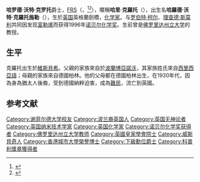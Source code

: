 {{Infobox Scientist
| name        = 哈罗德·克罗托爵士 {{Nobel icon|1996年諾貝爾化學獎|诺贝尔化学奖}}<br />Sir Harold Kroto
| image       = Hkroto.jpg
| image_size  = 180px
| birth_name = Harold Krotoschiner
| birth_date  = {{birth date|1939|10|7|df=y}}
| birth_place = [[英国|英国]][[剑桥郡|剑桥郡]][[維斯貝希|維斯貝希]]
| death_date  = {{death date and age|2016|4|30|1939|10|7|df=y}}
| death_place = [[英國|英國]][[東薩塞克斯郡|東薩塞克斯郡]][[雷威斯|雷威斯]]
| nationality = {{UK}}
| field       = [[化学|化学]]
| work_places = [[佛罗里达州立大学|佛罗里达州立大学]]、[[萨塞克斯大学|萨塞克斯大学]]
| alma_mater  = [[谢菲尔德大学|谢菲尔德大学]]
| known_for   = [[富勒烯|富勒烯]]
| prizes      = 1996年[[诺贝尔化学奖|诺贝尔化学奖]]
| religion = [[无神论者|无神论者]]<ref>{{cite web|title=Harold Kroto claims to have four "religions": humanism, atheism, amnesty-internationalism and humourism.|url=http://nobelprize.org/nobel_prizes/chemistry/laureates/1996/kroto-autobio.html|publisher=诺贝尔奖官方网站|accessdate=2009-08-28|archive-date=2010-01-09|archive-url=https://web.archive.org/web/20100109120356/http://nobelprize.org/nobel_prizes/chemistry/laureates/1996/kroto-autobio.html|dead-url=no}}</ref>
}}

'''哈罗德·沃特·克罗托'''爵士，[[皇家学会院士|FRS]]（{{lang-en|Sir '''Harold Walter Kroto'''}}，{{bd|1939年|10月7日|2016年|4月30日|Kroto, Sir Harold}}<ref name="Wave Function">{{cite web|url=http://wavefunction.fieldofscience.com/2016/05/harry-kroto-1939-2016-salesman-of.html|title=Harry Kroto (1939–2016): A salesman of science in the best sense of the term|publisher=Wave Function|date=1 May 2016|accessdate=2 May 2016|archive-date=2016-05-06|archive-url=https://web.archive.org/web/20160506154023/http://wavefunction.fieldofscience.com/2016/05/harry-kroto-1939-2016-salesman-of.html|dead-url=yes}}</ref><ref>{{cite news|url=https://www.theguardian.com/science/2016/may/02/sir-harry-kroto-nobel-prize-winning-chemist-dies-carbon|title=Sir Harry Kroto, Nobel prize-winning chemist, dies at 76|work=The Guardian|date=2016-05-02|accessdate=2016-05-03|archive-date=2016-05-03|archive-url=https://web.archive.org/web/20160503113443/https://www.theguardian.com/science/2016/may/02/sir-harry-kroto-nobel-prize-winning-chemist-dies-carbon|dead-url=no}}</ref>），暱稱'''哈里·克羅托'''（{{lang|en|Harry Kroto}}），出生名'''哈羅德·沃特·克羅托施勒'''（{{lang-en|'''Harold Walter Krotoschiner'''}}），生於[[英国|英国]]英格蘭劍橋，[[化学家|化学家]]。与[[罗伯特·柯尔|罗伯特·柯尔]]、[[理查德·斯莫利|理查德·斯莫利]]共同因发现[[富勒烯|富勒烯]]而获得1996年[[诺贝尔化学奖|诺贝尔化学奖]]。生前曾是[[佛罗里达州立大学|佛罗里达州立大学]]的教授。

==生平==
克羅托出生於[[維斯貝希|維斯貝希]]。父親的家族來自於[[波蘭|波蘭]][[博亞諾沃|博亞諾沃]]，其家族姓氏來自[[西里西亞語|西里西亞語]]；母親的家族來自德國柏林。他的父母都在德國柏林出生，在1930年代，因為身為猶太人後裔，受到德國納粹迫害，成為[[難民|難民]]，流亡到英國。

== 参考文献 ==

{{reflist}}
{{诺贝尔化学奖获得者 (1976年－2000年)}}
{{2001年至2050年科普利奖章获得者}}
{{Authority control}}
{{DEFAULTSORT:Kroto, Sir Harold}}
[[Category:谢菲尔德大学校友|Category:谢菲尔德大学校友]]
[[Category:波兰裔英国人|Category:波兰裔英国人]]
[[Category:英国无神论者|Category:英国无神论者]]
[[Category:英国纳米技术学家|Category:英国纳米技术学家]]
[[Category:英国化学家|Category:英国化学家]]
[[Category:诺贝尔化学奖获得者|Category:诺贝尔化学奖获得者]]
[[Category:佛罗里达州立大学教师|Category:佛罗里达州立大学教师]]
[[Category:英國皇家學會院士|Category:英國皇家學會院士]]
[[Category:威斯貝奇人|Category:威斯貝奇人]]
[[Category:香港城市大學榮譽博士|Category:香港城市大學榮譽博士]]
[[Category:下級勳位爵士|Category:下級勳位爵士]]
[[Category:科普利獎章獲得者|Category:科普利獎章獲得者]]
